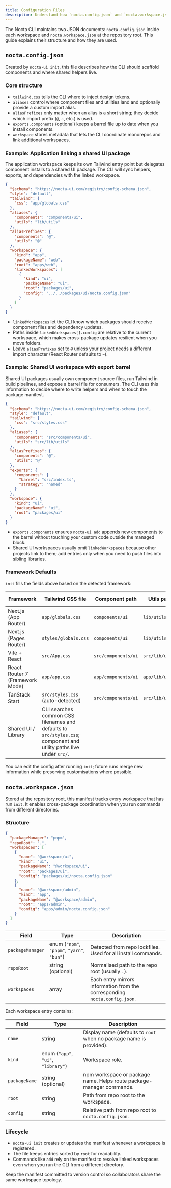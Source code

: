 ```yaml
---
title: Configuration Files
description: Understand how `nocta.config.json` and `nocta.workspace.json` guide the CLI.
---
```


The Nocta CLI maintains two JSON documents: `nocta.config.json` inside each workspace and `nocta.workspace.json` at the repository root. This guide explains their structure and how they are used.

## `nocta.config.json`
Created by `nocta-ui init`, this file describes how the CLI should scaffold components and where shared helpers live.

### Core structure

- `tailwind.css` tells the CLI where to inject design tokens.
- `aliases` control where component files and utilities land and optionally provide a custom import alias.
- `aliasPrefixes` only matter when an alias is a short string; they decide which import prefix (`@`, `~`, etc.) is used.
- `exports.components` (optional) keeps a barrel file up to date when you install components.
- `workspace` stores metadata that lets the CLI coordinate monorepos and link additional workspaces.

### Example: Application linking a shared UI package

The application workspace keeps its own Tailwind entry point but delegates component installs to a shared UI package. The CLI will sync helpers, exports, and dependencies with the linked workspace.

```json title="apps/web/nocta.config.json"
{
  "$schema": "https://nocta-ui.com/registry/config-schema.json",
  "style": "default",
  "tailwind": {
    "css": "app/globals.css"
  },
  "aliases": {
    "components": "components/ui",
    "utils": "lib/utils"
  },
  "aliasPrefixes": {
    "components": "@",
    "utils": "@"
  },
  "workspace": {
    "kind": "app",
    "packageName": "web",
    "root": "apps/web",
    "linkedWorkspaces": [
      {
        "kind": "ui",
        "packageName": "ui",
        "root": "packages/ui",
        "config": "../../packages/ui/nocta.config.json"
      }
    ]
  }
}
```

- `linkedWorkspaces` let the CLI know which packages should receive component files and dependency updates.
- Paths inside `linkedWorkspaces[].config` are relative to the current workspace, which makes cross-package updates resilient when you move folders.
- Leave `aliasPrefixes` set to `@` unless your project needs a different import character (React Router defaults to `~`).

### Example: Shared UI workspace with export barrel

Shared UI packages usually own component source files, run Tailwind in build pipelines, and expose a barrel file for consumers. The CLI uses this information to decide where to write helpers and when to touch the package manifest.

```json title="packages/ui/nocta.config.json"
{
  "$schema": "https://nocta-ui.com/registry/config-schema.json",
  "style": "default",
  "tailwind": {
    "css": "src/styles.css"
  },
  "aliases": {
    "components": "src/components/ui",
    "utils": "src/lib/utils"
  },
  "aliasPrefixes": {
    "components": "@",
    "utils": "@"
  },
  "exports": {
    "components": {
      "barrel": "src/index.ts",
      "strategy": "named"
    }
  },
  "workspace": {
    "kind": "ui",
    "packageName": "ui",
    "root": "packages/ui"
  }
}
```

- `exports.components` ensures `nocta-ui add` appends new components to the barrel without touching your custom code outside the managed block.
- Shared UI workspaces usually omit `linkedWorkspaces` because other projects link to them; add entries only when you need to push files into sibling libraries.

### Framework Defaults
`init` fills the fields above based on the detected framework:

| Framework | Tailwind CSS file | Component path | Utils path | Alias prefix |
|-----------|------------------|----------------|------------|--------------|
| Next.js (App Router) | `app/globals.css` | `components/ui` | `lib/utils` | `@` |
| Next.js (Pages Router) | `styles/globals.css` | `components/ui` | `lib/utils` | `@` |
| Vite + React | `src/App.css` | `src/components/ui` | `src/lib/utils` | `@` |
| React Router 7 (Framework Mode) | `app/app.css` | `app/components/ui` | `app/lib/utils` | `~` |
| TanStack Start | `src/styles.css` (auto-detected) | `src/components/ui` | `src/lib/utils` | `@` |
| Shared UI / Library | CLI searches common CSS filenames and defaults to `src/styles.css`; component and utility paths live under `src/`. |

You can edit the config after running `init`; future runs merge new information while preserving customisations where possible.

## `nocta.workspace.json`
Stored at the repository root, this manifest tracks every workspace that has run `init`. It enables cross-package coordination when you run commands from different directories.

### Structure
```json
{
  "packageManager": "pnpm",
  "repoRoot": ".",
  "workspaces": [
    {
      "name": "@workspace/ui",
      "kind": "ui",
      "packageName": "@workspace/ui",
      "root": "packages/ui",
      "config": "packages/ui/nocta.config.json"
    },
    {
      "name": "@workspace/admin",
      "kind": "app",
      "packageName": "@workspace/admin",
      "root": "apps/admin",
      "config": "apps/admin/nocta.config.json"
    }
  ]
}
```

| Field | Type | Description |
|-------|------|-------------|
| `packageManager` | enum (`"npm"`, `"pnpm"`, `"yarn"`, `"bun"`) | Detected from repo lockfiles. Used for all install commands. |
| `repoRoot` | string (optional) | Normalised path to the repo root (usually `.`). |
| `workspaces` | array | Each entry mirrors information from the corresponding `nocta.config.json`. |

Each workspace entry contains:

| Field | Type | Description |
|-------|------|-------------|
| `name` | string | Display name (defaults to `root` when no package name is provided). |
| `kind` | enum (`"app"`, `"ui"`, `"library"`) | Workspace role. |
| `packageName` | string (optional) | npm workspace or package name. Helps route package-manager commands. |
| `root` | string | Path from repo root to the workspace. |
| `config` | string | Relative path from repo root to `nocta.config.json`. |

### Lifecycle
- `nocta-ui init` creates or updates the manifest whenever a workspace is registered.
- The file keeps entries sorted by `root` for readability.
- Commands like `add` rely on the manifest to resolve linked workspaces even when you run the CLI from a different directory.

Keep the manifest committed to version control so collaborators share the same workspace topology.
